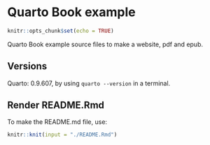<!-- README.md is generated from README.Rmd. Please edit that file -->

# Quarto Book example

```r
knitr::opts_chunk$set(echo = TRUE)
```

Quarto Book example source files to make a website, pdf and epub.

## Versions
Quarto: 0.9.607, by using `quarto --version` in a terminal.

## Render README.Rmd
To make the README.md file, use:
```r
knitr::knit(input = "./README.Rmd")
```
